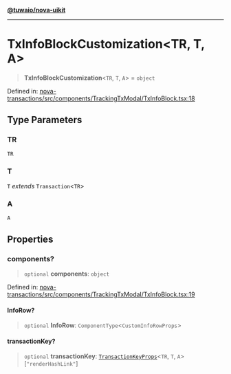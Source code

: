 [**@tuwaio/nova-uikit**](../../../README.md)

***

# TxInfoBlockCustomization\<TR, T, A\>

> **TxInfoBlockCustomization**\<`TR`, `T`, `A`\> = `object`

Defined in: [nova-transactions/src/components/TrackingTxModal/TxInfoBlock.tsx:18](https://github.com/TuwaIO/nova-uikit/blob/a67b545111d0920e81369a66855ababc0551c3bc/packages/nova-transactions/src/components/TrackingTxModal/TxInfoBlock.tsx#L18)

## Type Parameters

### TR

`TR`

### T

`T` *extends* `Transaction`\<`TR`\>

### A

`A`

## Properties

### components?

> `optional` **components**: `object`

Defined in: [nova-transactions/src/components/TrackingTxModal/TxInfoBlock.tsx:19](https://github.com/TuwaIO/nova-uikit/blob/a67b545111d0920e81369a66855ababc0551c3bc/packages/nova-transactions/src/components/TrackingTxModal/TxInfoBlock.tsx#L19)

#### InfoRow?

> `optional` **InfoRow**: `ComponentType`\<`CustomInfoRowProps`\>

#### transactionKey?

> `optional` **transactionKey**: [`TransactionKeyProps`](TransactionKeyProps.md)\<`TR`, `T`, `A`\>\[`"renderHashLink"`\]
